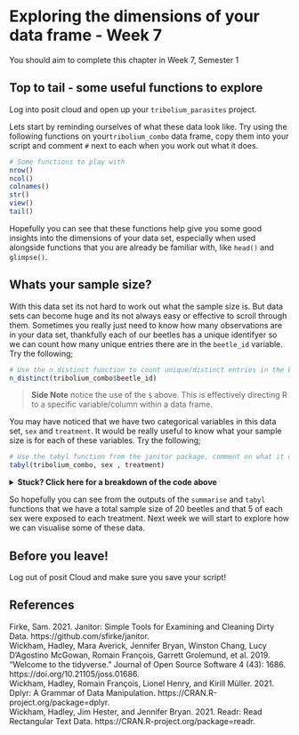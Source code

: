 # Exploring the dimensions of your data frame - Week 7 {#dimensions}

You should aim to complete this chapter in Week 7, Semester 1

## Top to tail - some useful functions to explore

Log into posit cloud and open up your `tribolium_parasites` project. 

Lets start by reminding ourselves of what these data look like. Try using the following functions on your`tribolium_combo` data frame, copy them into your script and comment `#` next to each when you work out what it does. 

```r
# Some functions to play with
nrow()
ncol()
colnames()
str()
view()
tail()
```

Hopefully you can see that these functions help give you some good insights into the dimensions of your data set, especially when used alongside functions that you are already be familiar with, like `head()` and `glimpse()`. 

## Whats your sample size?

With this data set its not hard to work out what the sample size is. But data sets can become huge and its not always easy or effective to scroll through them. Sometimes you really just need to know how many observations are in your data set, thankfully each of our beetles has a unique identifyer so we can count how many unique entries there are in the `beetle_id` variable. Try the following;

```r
# Use the n_distinct function to count unique/distinct entries in the beetle_id column
n_distinct(tribolium_combo$beetle_id)
```

> __Side Note__ notice the use of the `$` above. This is effectively directing R to a specific variable/column within a data frame. 

You may have noticed that we have two categorical variables in this data set, `sex` and `treatment`. It would be really useful to know what your sample size is for each of these variables. Try the following;

```r
# Use the tabyl function from the janitor package, comment on what it does. 
tabyl(tribolium_combo, sex , treatment)
```

<details><summary> **Stuck? Click here for a breakdown of the code above** </summary>
In this case the tabyl function has returned the number of individuals of each sex in each treatment. In this experiment there were 5 females kept at 30°C and 5 females kept at 35°C, likewise for males, 5 males were kept 30°C and 5 males were kept at 35°C in this experiment.
</details>

So hopefully you can see from the outputs of the `summarise` and `tabyl` functions that we have a total sample size of 20 beetles and that 5 of each sex were exposed to each treatment. Next week we will start to explore how we can visualise some of these data. 

## Before you leave!

Log out of posit Cloud and make sure you save your script!

## References

Firke, Sam. 2021. Janitor: Simple Tools for Examining and Cleaning Dirty Data. https://github.com/sfirke/janitor. <br />
Wickham, Hadley, Mara Averick, Jennifer Bryan, Winston Chang, Lucy D’Agostino McGowan, Romain François, Garrett Grolemund, et al. 2019. “Welcome to the tidyverse.” Journal of Open Source Software 4 (43): 1686. https://doi.org/10.21105/joss.01686. <br />
Wickham, Hadley, Romain François, Lionel Henry, and Kirill Müller. 2021. Dplyr: A Grammar of Data Manipulation. https://CRAN.R-project.org/package=dplyr. <br />
Wickham, Hadley, Jim Hester, and Jennifer Bryan. 2021. Readr: Read Rectangular Text Data. https://CRAN.R-project.org/package=readr.

